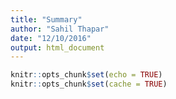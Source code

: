 ```yaml
---
title: "Summary"
author: "Sahil Thapar"
date: "12/10/2016"
output: html_document
---
```


```r
knitr::opts_chunk$set(echo = TRUE)
knitr::opts_chunk$set(cache = TRUE)
```



